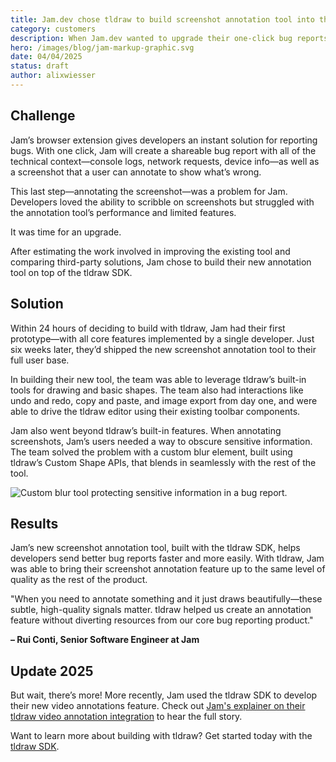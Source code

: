 ```yaml
---
title: Jam.dev chose tldraw to build screenshot annotation tool into their one-click bug reports
category: customers
description: When Jam.dev wanted to upgrade their one-click bug reports, Jam chose tldraw and shipped better screenshot annotations in six weeks.
hero: /images/blog/jam-markup-graphic.svg
date: 04/04/2025
status: draft
author: alixwiesser
---
```


## **Challenge**

Jam’s browser extension gives developers an instant solution for reporting bugs. With one click, Jam will create a shareable bug report with all of the technical context—console logs, network requests, device info—as well as a screenshot that a user can annotate to show what’s wrong.

This last step—annotating the screenshot—was a problem for Jam. Developers loved the ability to scribble on screenshots but struggled with the annotation tool’s performance and limited features.

It was time for an upgrade.

After estimating the work involved in improving the existing tool and comparing third-party solutions, Jam chose to build their new annotation tool on top of the tldraw SDK.

## **Solution**

Within 24 hours of deciding to build with tldraw, Jam had their first prototype—with all core features implemented by a single developer. Just six weeks later, they’d shipped the new screenshot annotation tool to their full user base.

In building their new tool, the team was able to leverage tldraw’s built-in tools for drawing and basic shapes. The team also had interactions like undo and redo, copy and paste, and image export from day one, and were able to drive the tldraw editor using their existing toolbar components.

Jam also went beyond tldraw’s built-in features. When annotating screenshots, Jam’s users needed a way to obscure sensitive information. The team solved the problem with a custom blur element, built using tldraw’s Custom Shape APIs, that blends in seamlessly with the rest of the tool.

<Image
	src="/images/blog/jam-blur-tool.gif"
	alt="Custom blur tool protecting sensitive information in a bug report."
	title="Custom blur tool protecting sensitive information in a bug report."
/>

## **Results**

Jam’s new screenshot annotation tool, built with the tldraw SDK, helps developers send better bug reports faster and more easily. With tldraw, Jam was able to bring their screenshot annotation feature up to the same level of quality as the rest of the product.

<Callout type="quote">
"When you need to annotate something and it just draws beautifully—these subtle, high-quality signals matter. tldraw helped us create an annotation feature without diverting resources from our core bug reporting product."

**– Rui Conti, Senior Software Engineer at Jam**

</Callout>

## Update 2025

But wait, there’s more! More recently, Jam used the tldraw SDK to develop their new video annotations feature. Check out [Jam's explainer on their tldraw video annotation integration](https://www.youtube.com/watch?v=tHQW_K2pEgI) to hear the full story.

<YouTube
	src="https://www.youtube.com/watch?v=tHQW_K2pEgI"
	caption="Jam.dev: How We Built Video Annotations with tldraw"
/>

Want to learn more about building with tldraw? Get started today with the [tldraw SDK](http://tldraw.dev).
